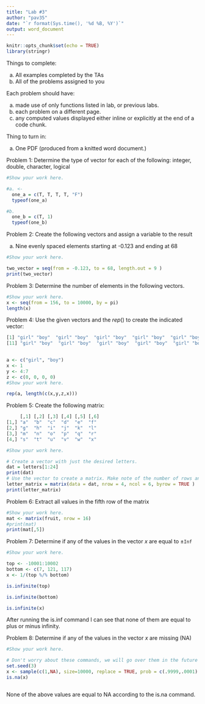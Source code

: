 ---
title: "Lab #3"
author: "pav35"
date: "`r format(Sys.time(), '%d %B, %Y')`"
output: word_document
---

 
 
```{r setup, include=FALSE}

knitr::opts_chunk$set(echo = TRUE)
library(stringr)
```

 
 
Things to complete: 

  a. All examples completed by the TAs
  b. All of the problems assigned to you

Each problem should have:

  a. made use of only functions listed in lab, or previous labs.
  b. each problem on a different page.
  c. any computed values displayed either inline or explicitly at the end of a code chunk.
    
Thing to turn in:

  a. One PDF (produced from a knitted word document.)
 

\newpage


Problem 1:  Determine the type of vector for each of the following: integer, double, character, logical


```{r echo = T, eval = T}
#Show your work here.

#a. <- 
  one_a = c(T, T, T, T, "F")
  typeof(one_a)

#b. 
  one_b = c(T, 1)
  typeof(one_b)


```



\newpage


Problem 2: Create the following vectors and assign a variable to the result

  a. Nine evenly spaced elements starting at -0.123 and ending at 68




```{r}
#Show your work here.

two_vector = seq(from = -0.123, to = 68, length.out = 9 )
print(two_vector)

```


\newpage


Problem 3: Determine the number of elements in the following vectors.
 

```{r echo = T, eval = T}
#Show your work here.
x <- seq(from = 156, to = 10000, by = pi)
length(x)


```

\newpage


Problem 4: Use the given vectors and the $rep()$ to create the indicated vector:

```{r eval =FALSE, echo =T}
   
[1] "girl" "boy"  "girl" "boy"  "girl" "boy"  "girl" "boy"  "girl" "boy"  
[11] "girl" "boy"  "girl" "boy"  "girl" "boy"  "girl" "boy"  "girl" "boy"
   
```

```{r echo = T, eval = T}
a <- c("girl", "boy")
x <- 1
y <- 4:7
z <- c(0, 0, 0, 0)
#Show your work here.

rep(a, length(c(x,y,z,x)))


```
\newpage







Problem 5: Create the following matrix:

```{r eval =FALSE, echo=TRUE}
     [,1] [,2] [,3] [,4] [,5] [,6]
[1,] "a"  "b"  "c"  "d"  "e"  "f" 
[2,] "g"  "h"  "i"  "j"  "k"  "l" 
[3,] "m"  "n"  "o"  "p"  "q"  "r" 
[4,] "s"  "t"  "u"  "v"  "w"  "x" 
```

```{r echo = T, eval = T}
#Show your work here.

# Create a vector with just the desired letters.
dat = letters[1:24]
print(dat)
# Use the vector to create a matrix. Make note of the number of rows and colums as well as how they are filled in.
letter_matrix = matrix(data = dat, nrow = 4, ncol = 6, byrow = TRUE )
print(letter_matrix)

```

\newpage


Problem 6: Extract all values in the fifth row of the matrix

```{r echo = T, eval = T}
#Show your work here.
mat <- matrix(fruit, nrow = 16)
#print(mat)
print(mat[,5])


```



\newpage


Problem 7: Determine if any of the values in the vector $x$ are equal to $\pm$`Inf`

```{r echo = T, eval = T, results= 'hide'}
#Show your work here.

top <- -10001:10002
bottom <- c(7, 121, 117)
x <- 1/(top %/% bottom)

is.infinite(top)

is.infinite(bottom)

is.infinite(x)

```

After running the is.inf command I can see that none of them are equal to plus or minus infinity.



\newpage


Problem 8: Determine if any of the values in the vector $x$ are missing (NA)

```{r echo = T, eval = T, results= 'hide'}
#Show your work here.

# Don't worry about these commands, we will go over them in the future
set.seed(3) 
x <- sample(c(1,NA), size=10000, replace = TRUE, prob = c(.9999,.0001) )
is.na(x)



```
None of the above values are equal to NA according to the is.na command. 